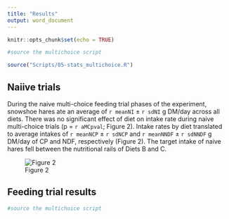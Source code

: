 ```yaml
---
title: "Results"
output: word_document
---
```


```r
knitr::opts_chunk$set(echo = TRUE)
```



```r

#source the multichoice script

source("Scripts/05-stats_multichoice.R")


```


## Naiive trials

During the naive multi-choice feeding trial phases of the experiment, snowshoe hares ate an average of `r meanNI` ± `r sdNI` g DM/day across all diets. There was no significant effect of diet on intake rate during naive multi-choice trials (p = `r aMCpval`; Figure 2). Intake rates by diet translated to average intakes of `r meanNCP` ± `r sdNCP` and `r meanNNDF` ± `r sdNNDF` g DM/day of CP and NDF, respectively (Figure 2). The target intake of naive hares fell between the nutritional rails of Diets B and C.

![Figure 2](Output/figures/targetintake.jpeg)




## Feeding trial results

```r

#source the multichoice script



```

<!-- We conducted `r length(trials)` single-choice feeding trials on `r length(unique(trials$ID)` individuals. All but one individual we tested on all diets. Hares ate on average `r mean(trials$Intake_bw)` g DM/kg/day of food across all diets.  -->